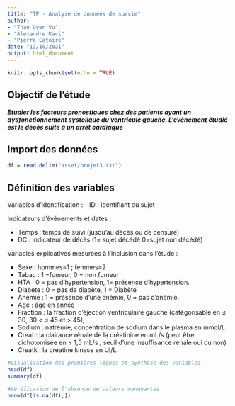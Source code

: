 ```yaml
---
title: "TP - Analyse de données de survie"
author: 
- "Thao Uyen Vu"
- "Alexandre Kaci"
- "Pierre Catoire"
date: "13/10/2021"
output: html_document
---
```


```r
knitr::opts_chunk$set(echo = TRUE)
```

## Objectif de l'étude

***Etudier les facteurs pronostiques chez des patients ayant un dysfonctionnement systolique du ventricule gauche. L'évènement étudié est le décès suite à un arrêt cardiaque***

## Import des données

```r
df = read.delim("asset/projet3.txt")
```

## Définition des variables

Variables d'identification :
- ID : identifiant du sujet

Indicateurs d'événements et dates :

- Temps : temps de suivi (jusqu’au décès ou de censure) 
- DC : indicateur de décès (1= sujet décédé 0=sujet non décédé) 

Variables explicatives mesurées à l'inclusion dans l'étude :

- Sexe : hommes=1 ; femmes=2
- Tabac : 1 =fumeur, 0 = non fumeur
- HTA : 0 = pas d’hypertension, 1= présence d’hypertension. 
- Diabete : 0 =  pas de diabète, 1  = Diabète
- Anémie : 1 = présence d’une anémie, 0 = pas d’anémie.
- Age : âge en année
- Fraction : la fraction d'éjection ventriculaire gauche (catégorisable en  ≤ 30, 30 < ≤ 45 et > 45),
- Sodium : natrémie, concentration de sodium dans le plasma en mmol/L
- Creat : la clairance rénale de la créatinine en mL/s (peut être dichotomisée en ≤ 1,5 mL/s , seuil d’une insuffisance rénale oui ou non)
- Creatk : la créatine kinase en UI/L.

```r
#Visualisation des premières lignes et synthèse des variables
head(df)
summary(df)

#Vérification de l'absence de valeurs manquantes
nrow(df[is.na(df),])
```
